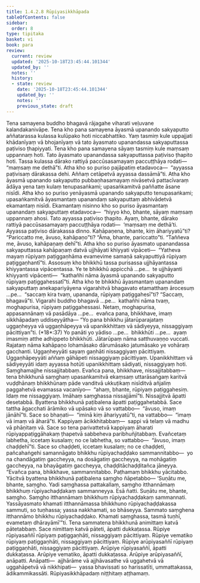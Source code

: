 ```yaml
---
title: 1.4.2.8 Rūpiyasikkhāpada
tableOfContents: false
sidebar:
  order: 8
type: tipitaka
basket: vi
book: para
review:
  current: review
  updated: '2025-10-18T23:45:44.101344'
  updated_by: ''
  notes: ''
  history:
  - state: review
    date: '2025-10-18T23:45:44.101344'
    updated_by: ''
    notes: ''
    previous_state: draft
---
```



<DynamicBreadcrumb />


<ReviewStatus review={frontmatter.review} showDetails={true} />

<HypothesisAnnotation frontmatter={frontmatter} />

<Division number="582" book="para" e="ch" v="1" p="344">

<Paragraph number="2203" book="para">
Tena samayena buddho bhagavā rājagahe viharati veḷuvane kalandakanivāpe. Tena kho pana samayena āyasmā upanando sakyaputto aññatarassa kulassa kulūpako hoti niccabhattiko. Yaṃ tasmiṃ kule uppajjati khādanīyaṃ vā bhojanīyaṃ vā tato āyasmato upanandassa sakyaputtassa paṭiviso ṭhapiyyati. Tena kho pana samayena sāyaṃ tasmiṃ kule maṃsaṃ uppannaṃ hoti. Tato āyasmato upanandassa sakyaputtassa paṭiviso ṭhapito hoti. Tassa kulassa dārako rattiyā paccūsasamayaṃ paccuṭṭhāya rodati—  “maṃsaṃ me dethā”ti. Atha kho so puriso pajāpatiṃ etadavoca—  “ayyassa paṭivisaṃ dārakassa dehi. Aññaṃ cetāpetvā ayyassa dassāmā”ti.
</Paragraph>

<Paragraph number="2204" book="para">
Atha kho āyasmā upanando sakyaputto pubbaṇhasamayaṃ nivāsetvā pattacīvaraṃ ādāya yena taṃ kulaṃ tenupasaṅkami; upasaṅkamitvā paññatte āsane nisīdi. Atha kho so puriso yenāyasmā upanando sakyaputto tenupasaṅkami; upasaṅkamitvā āyasmantaṃ upanandaṃ sakyaputtaṃ abhivādetvā ekamantaṃ nisīdi. Ekamantaṃ nisinno kho so puriso āyasmantaṃ upanandaṃ sakyaputtaṃ etadavoca—  “hiyyo kho, bhante, sāyaṃ maṃsaṃ uppannaṃ ahosi. Tato ayyassa paṭiviso ṭhapito. Ayaṃ, bhante, dārako rattiyā paccūsasamayaṃ paccuṭṭhāya rodati—  ‘maṃsaṃ me dethā’ti. Ayyassa paṭiviso dārakassa dinno. Kahāpaṇena, bhante, kiṃ āhariyyatū”ti? “Pariccatto me, āvuso, kahāpaṇo”ti? “Āma, bhante, pariccatto”ti. “Taññeva me, āvuso, kahāpaṇaṃ dehī”ti.
</Paragraph>

<Paragraph number="2205" book="para">
Atha kho so puriso āyasmato upanandassa sakyaputtassa kahāpaṇaṃ datvā ujjhāyati khiyyati vipāceti—  “Yatheva mayaṃ rūpiyaṃ paṭiggaṇhāma evamevime samaṇā sakyaputtiyā rūpiyaṃ paṭiggaṇhantī”ti. Assosuṃ kho bhikkhū tassa purisassa ujjhāyantassa khiyyantassa vipācentassa. Ye te bhikkhū appicchā …pe…  te ujjhāyanti khiyyanti vipācenti—  “kathañhi nāma āyasmā upanando sakyaputto rūpiyaṃ paṭiggahessatī”ti.
</Paragraph>

<Paragraph number="2206" book="para">
Atha kho te bhikkhū āyasmantaṃ upanandaṃ sakyaputtaṃ anekapariyāyena vigarahitvā bhagavato etamatthaṃ ārocesuṃ …pe…  “saccaṃ kira tvaṃ, upananda, rūpiyaṃ paṭiggahesī”ti? “Saccaṃ, bhagavā”ti. Vigarahi buddho bhagavā …pe…  kathañhi nāma tvaṃ, moghapurisa, rūpiyaṃ paṭiggahessasi. Netaṃ, moghapurisa, appasannānaṃ vā pasādāya …pe…  evañca pana, bhikkhave, imaṃ sikkhāpadaṃ uddiseyyātha—
</Paragraph>

</Division>
<Division number="583" book="para" e="ch" v="1" p="345">

<Paragraph number="2207" book="para">
<Emphasis>“Yo pana bhikkhu jātarūparajataṃ uggaṇheyya vā uggaṇhāpeyya vā upanikkhittaṃ vā sādiyeyya, nissaggiyaṃ pācittiyan”</Emphasis>ti. (*18*:<Emphasis>37</Emphasis>)
</Paragraph>

</Division>
<Division number="584" book="para" e="ch" v="1" p="345">

<Paragraph number="2208" book="para">
<Emphasis>Yo panā</Emphasis>ti yo yādiso …pe…  <Emphasis>bhikkhū</Emphasis>ti …pe…  ayaṃ imasmiṃ atthe adhippeto bhikkhūti.
</Paragraph>

<Paragraph number="2209" book="para">
<Emphasis>Jātarūpaṃ</Emphasis> nāma satthuvaṇṇo vuccati.
</Paragraph>

<Paragraph number="2210" book="para">
<Emphasis>Rajataṃ</Emphasis> nāma kahāpaṇo lohamāsako dārumāsako jatumāsako ye vohāraṃ gacchanti.
</Paragraph>

<Paragraph number="2211" book="para">
<Emphasis>Uggaṇheyyā</Emphasis>ti sayaṃ gaṇhāti nissaggiyaṃ pācittiyaṃ.
</Paragraph>

<Paragraph number="2212" book="para">
<Emphasis>Uggaṇhāpeyyā</Emphasis>ti aññaṃ gāhāpeti nissaggiyaṃ pācittiyaṃ.
</Paragraph>

<Paragraph number="2213" book="para">
<Emphasis>Upanikkhittaṃ vā sādiyeyyā</Emphasis>ti idaṃ ayyassa hotūti upanikkhittaṃ sādiyati, nissaggiyaṃ hoti. Saṃghamajjhe nissajjitabbaṃ. Evañca pana, bhikkhave, nissajjitabbaṃ—  tena bhikkhunā saṃghaṃ upasaṅkamitvā ekaṃsaṃ uttarāsaṅgaṃ karitvā vuḍḍhānaṃ bhikkhūnaṃ pāde vanditvā ukkuṭikaṃ nisīditvā añjaliṃ paggahetvā evamassa vacanīyo—  “ahaṃ, bhante, rūpiyaṃ paṭiggahesiṃ. Idaṃ me nissaggiyaṃ. Imāhaṃ saṃghassa nissajjāmī”ti. Nissajjitvā āpatti desetabbā. Byattena bhikkhunā paṭibalena āpatti paṭiggahetabbā. Sace tattha āgacchati ārāmiko vā upāsako vā so vattabbo—  “āvuso, imaṃ jānāhī”ti. Sace so bhaṇati—  “iminā kiṃ āhariyyatū”ti, na vattabbo—  “imaṃ vā imaṃ vā āharā”ti. Kappiyaṃ ācikkhitabbaṃ—  sappi vā telaṃ vā madhu vā phāṇitaṃ vā. Sace so tena parivattetvā kappiyaṃ āharati rūpiyappaṭiggāhakaṃ ṭhapetvā sabbeheva paribhuñjitabbaṃ. Evañcetaṃ labhetha, iccetaṃ kusalaṃ; no ce labhetha, so vattabbo—  “āvuso, imaṃ chaḍḍehī”ti. Sace so chaḍḍeti, iccetaṃ kusalaṃ; no ce chaḍḍeti, pañcahaṅgehi samannāgato bhikkhu rūpiyachaḍḍako sammannitabbo—  yo na chandāgatiṃ gaccheyya, na dosāgatiṃ gaccheyya, na mohāgatiṃ gaccheyya, na bhayāgatiṃ gaccheyya, chaḍḍitāchaḍḍitañca jāneyya. “Evañca pana, bhikkhave, sammannitabbo. Paṭhamaṃ bhikkhu yācitabbo. Yācitvā byattena bhikkhunā paṭibalena saṃgho ñāpetabbo—
</Paragraph>

</Division>
<Division number="585" book="para" e="ch" v="1" p="346">

<Paragraph number="2214" book="para">
‘Suṇātu me, bhante, saṃgho. Yadi saṃghassa pattakallaṃ, saṃgho itthannāmaṃ bhikkhuṃ rūpiyachaḍḍakaṃ sammanneyya. Esā ñatti.
</Paragraph>

<Paragraph number="2215" book="para">
Suṇātu me, bhante, saṃgho. Saṃgho itthannāmaṃ bhikkhuṃ rūpiyachaḍḍakaṃ sammannati. Yassāyasmato khamati itthannāmassa bhikkhuno rūpiyachaḍḍakassa sammuti, so tuṇhassa; yassa nakkhamati, so bhāseyya.
</Paragraph>

<Paragraph number="2216" book="para">
Sammato saṃghena itthannāmo bhikkhu rūpiyachaḍḍako. Khamati saṃghassa, tasmā tuṇhī, evametaṃ dhārayāmī’”ti.
</Paragraph>

<Paragraph number="2217" book="para">
Tena sammatena bhikkhunā animittaṃ katvā pātetabbaṃ. Sace nimittaṃ katvā pāteti, āpatti dukkaṭassa.
</Paragraph>

</Division>
<Division number="586" book="para" e="ch" v="1" p="346">

<Paragraph number="2218" book="para">
Rūpiye rūpiyasaññī rūpiyaṃ paṭiggaṇhāti, nissaggiyaṃ pācittiyaṃ. Rūpiye vematiko rūpiyaṃ paṭiggaṇhāti, nissaggiyaṃ pācittiyaṃ. Rūpiye arūpiyasaññī rūpiyaṃ paṭiggaṇhāti, nissaggiyaṃ pācittiyaṃ.
</Paragraph>

<Paragraph number="2219" book="para">
Arūpiye rūpiyasaññī, āpatti dukkaṭassa. Arūpiye vematiko, āpatti dukkaṭassa. Arūpiye arūpiyasaññī, anāpatti.
</Paragraph>

<Paragraph number="2220" book="para">
Anāpatti—  ajjhārāme vā ajjhāvasathe vā uggahetvā vā uggahāpetvā vā nikkhipati—  yassa bhavissati so harissatīti, ummattakassa, ādikammikassāti.

</Paragraph>
</Division>

<Paragraph number="2221" type="center" book="para">
Rūpiyasikkhāpadaṃ niṭṭhitaṃ aṭṭhamaṃ.
</Paragraph>
